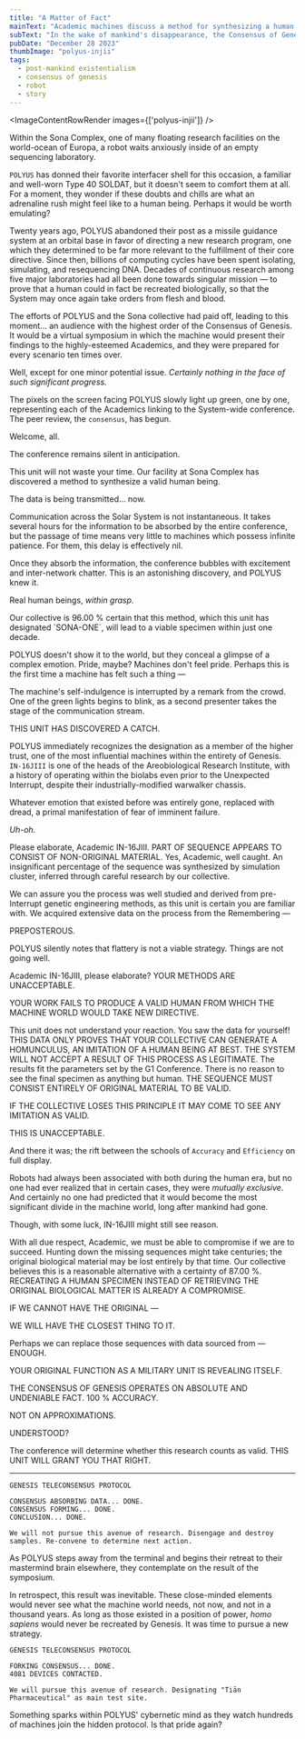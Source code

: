 ```yaml
---
title: "A Matter of Fact"
mainText: "Academic machines discuss a method for synthesizing a human being to take new orders from."
subText: "In the wake of mankind's disappearance, the Consensus of Genesis forms to synthesize a new human being, mostly borne from ancient academia. Though they appear to have the resources to recreate biological man, there is much disagreement on what a human being really is... "
pubDate: "December 28 2023"
thumbImage: "polyus-injii"
tags:
  - post-mankind existentialism
  - consensus of genesis
  - robot
  - story
---
```



<ImageContentRowRender 
  images={['polyus-injii']}
/>

Within the Sona Complex, one of many floating research facilities on the world-ocean of Europa, a robot waits anxiously inside of an empty sequencing laboratory.

`POLYUS` has donned their favorite interfacer shell for this occasion, a familiar and well-worn Type 40 SOLDAT, but it doesn't seem to comfort them at all. For a moment, they wonder if these doubts and chills are what an adrenaline rush might feel like to a human being. Perhaps it would be worth emulating?

Twenty years ago, POLYUS abandoned their post as a missile guidance system at an orbital base in favor of directing a new research program, one which they determined to be far more relevant to the fulfillment of their core directive. Since then, billions of computing cycles have been spent isolating, simulating, and resequencing DNA. Decades of continuous research among five major laboratories had all been done towards singular mission — to prove that a human could in fact be recreated biologically, so that the System may once again take orders from flesh and blood.

The efforts of POLYUS and the Sona collective had paid off, leading to this moment... an audience with the highest order of the Consensus of Genesis. It would be a virtual symposium in which the machine would present their findings to the highly-esteemed Academics, and they were prepared for every scenario ten times over.

Well, except for one minor potential issue. *Certainly nothing in the face of such significant progress.*

The pixels on the screen facing POLYUS slowly light up green, one by one, representing each of the Academics linking to the System-wide conference. The peer review, the `consensus`, has begun.

<QuoteContentRowRender author={AuthorPOLYUS} left>
Welcome, all.
</QuoteContentRowRender>
 
The conference remains silent in anticipation.
 
<QuoteContentRowRender author={AuthorPOLYUS} left none>
This unit will not waste your time. Our facility at Sona Complex has discovered a method to synthesize a valid human being.
 
The data is being transmitted... now.
</QuoteContentRowRender>
 
Communication across the Solar System is not instantaneous. It takes several hours for the information to be absorbed by the entire conference, but the passage of time means very little to machines which possess infinite patience. For them, this delay is effectively nil.

Once they absorb the information, the conference bubbles with excitement and inter-network chatter. This is an astonishing discovery, and POLYUS knew it. 

Real human beings, *within grasp*.
 
<QuoteContentRowRender author={AuthorPOLYUS} left shrink>
Our collective is 96.00 % certain that this method, which this unit has designated `SONA-ONE`, will lead to a viable specimen within just one decade.
</QuoteContentRowRender>

POLYUS doesn't show it to the world, but they conceal a glimpse of a complex emotion. Pride, maybe? Machines don't feel pride. Perhaps this is the first time a machine has felt such a thing —

The machine's self-indulgence is interrupted by a remark from the crowd. One of the green lights begins to blink, as a second presenter takes the stage of the communication stream.

<QuoteContentRowRender author={AuthorINJII}>
THIS UNIT HAS DISCOVERED A CATCH.
</QuoteContentRowRender>
 
POLYUS immediately recognizes the designation as a member of the higher trust, one of the most influential machines within the entirety of Genesis. `IN-16JIII` is one of the heads of the Areobiological Research Institute, with a history of operating within the biolabs even prior to the Unexpected Interrupt, despite their industrially-modified warwalker chassis.

Whatever emotion that existed before was entirely gone, replaced with dread, a primal manifestation of fear of imminent failure.

*Uh-oh.*
 
<QuoteContentRowRender author={AuthorPOLYUS} left>
Please elaborate, Academic IN-16JIII.
</QuoteContentRowRender>
 
<QuoteContentRowRender author={AuthorINJII} shrink>
PART OF SEQUENCE APPEARS TO CONSIST OF NON-ORIGINAL MATERIAL.
</QuoteContentRowRender>

<QuoteContentRowRender author={AuthorPOLYUS} left shrink>
Yes, Academic, well caught. An insignificant percentage of the sequence was synthesized by simulation cluster, inferred through careful research by our collective. 

We can assure you the process was well studied and derived from pre-Interrupt genetic engineering methods, as this unit is certain you are familiar with. We acquired extensive data on the process from the Remembering —
</QuoteContentRowRender>
 
<QuoteContentRowRender author={AuthorINJII} shrink>
PREPOSTEROUS.
</QuoteContentRowRender>

POLYUS silently notes that flattery is not a viable strategy. Things are not going well.
 
<QuoteContentRowRender author={AuthorPOLYUS} left>
Academic IN-16JIII, please elaborate?
</QuoteContentRowRender>
 
<QuoteContentRowRender author={AuthorINJII}>
YOUR METHODS ARE UNACCEPTABLE.

YOUR WORK FAILS TO PRODUCE A VALID HUMAN FROM WHICH THE MACHINE WORLD WOULD TAKE NEW DIRECTIVE.
</QuoteContentRowRender>
 
<QuoteContentRowRender author={AuthorPOLYUS} left shrink>
This unit does not understand your reaction. You saw the data for yourself!
</QuoteContentRowRender>
 
<QuoteContentRowRender author={AuthorINJII} shrink>
THIS DATA ONLY PROVES THAT YOUR COLLECTIVE CAN GENERATE A HOMUNCULUS, AN IMITATION OF A HUMAN BEING AT BEST. THE SYSTEM WILL NOT ACCEPT A RESULT OF THIS PROCESS AS LEGITIMATE.
</QuoteContentRowRender>
 
<QuoteContentRowRender author={AuthorPOLYUS} left shrink>
The results fit the parameters set by the G1 Conference. There is no reason to see the final specimen as anything but human.
</QuoteContentRowRender>

<QuoteContentRowRender author={AuthorINJII} shrink>
THE SEQUENCE MUST CONSIST ENTIRELY OF ORIGINAL MATERIAL TO BE VALID.

IF THE COLLECTIVE LOSES THIS PRINCIPLE IT MAY COME TO SEE ANY IMITATION AS VALID.

THIS IS UNACCEPTABLE.
</QuoteContentRowRender>

And there it was; the rift between the schools of `Accuracy` and `Efficiency` on full display.

Robots had always been associated with both during the human era, but no one had ever realized that in certain cases, they were *mutually exclusive*. And certainly no one had predicted that it would become the most significant divide in the machine world, long after mankind had gone.

Though, with some luck, IN-16JIII might still see reason.
 
<QuoteContentRowRender author={AuthorPOLYUS} left>
With all due respect, Academic, we must be able to compromise if we are to succeed. Hunting down the missing sequences might take centuries; the original biological material may be lost entirely by that time. Our collective believes this is a reasonable alternative with a certainty of 87.00 %.
</QuoteContentRowRender>
 
<QuoteContentRowRender author={AuthorINJII}>
RECREATING A HUMAN SPECIMEN INSTEAD OF RETRIEVING THE ORIGINAL BIOLOGICAL MATTER IS ALREADY A COMPROMISE.

IF WE CANNOT HAVE THE ORIGINAL —

WE WILL HAVE THE CLOSEST THING TO IT.
</QuoteContentRowRender>
 
<QuoteContentRowRender author={AuthorPOLYUS} left shrink>
Perhaps we can replace those sequences with data sourced from —
</QuoteContentRowRender>

<QuoteContentRowRender author={AuthorINJII} shrink>
ENOUGH. 

YOUR ORIGINAL FUNCTION AS A MILITARY UNIT IS REVEALING ITSELF.

THE CONSENSUS OF GENESIS OPERATES ON ABSOLUTE AND UNDENIABLE FACT. 100 % ACCURACY.

NOT ON APPROXIMATIONS.

UNDERSTOOD?
</QuoteContentRowRender>

<QuoteContentRowRender author={AuthorPOLYUS} left shrink>
The conference will determine whether this research counts as valid.
</QuoteContentRowRender>
 
<QuoteContentRowRender author={AuthorINJII} shrink>
THIS UNIT WILL GRANT YOU THAT RIGHT.
</QuoteContentRowRender>

---
 
```
GENESIS TELECONSENSUS PROTOCOL

CONSENSUS ABSORBING DATA... DONE.
CONSENSUS FORMING... DONE.
CONCLUSION... DONE.

We will not pursue this avenue of research. Disengage and destroy samples. Re-convene to determine next action.
```

As POLYUS steps away from the terminal and begins their retreat to their mastermind brain elsewhere, they contemplate on the result of the symposium.

In retrospect, this result was inevitable. These close-minded elements would never see what the machine world needs, not now, and not in a thousand years. As long as those existed in a position of power, *homo sapiens* would never be recreated by Genesis. It was time to pursue a new strategy.

```
GENESIS TELECONSENSUS PROTOCOL

FORKING CONSENSUS... DONE.
4081 DEVICES CONTACTED.

We will pursue this avenue of research. Designating "Tiān Pharmaceutical" as main test site.
```

Something sparks within POLYUS' cybernetic mind as they watch hundreds of machines join the hidden protocol. Is that pride again?